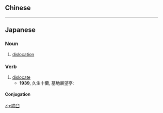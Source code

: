 {{also|脫臼}}
==Chinese==
{{zh-see|脫臼}}

----

==Japanese==
{{ja-kanjitab|sort=だっきゅう}}

===Noun===
{{ja-noun|だっきゅう}}

# [[dislocation]]

===Verb===
{{ja-verb-suru|だっきゅう}}

# [[dislocate]]
#* '''1939''', 久生十蘭, 墓地展望亭:
#*: {{ja-usex|どちらにも骨折はなく、男たちに強打された時に'''脱臼'''しただけだった。|どちら に も こっせつ は なく、 おとこ-たち に きょうだ された とき に '''だっきゅう''' した だけ だった。|Their bones were not broken but only '''dislocated''' when they were beaten by the men.}}

====Conjugation====
{{ja-suru|だっきゅう}}

[[zh:脱臼]]